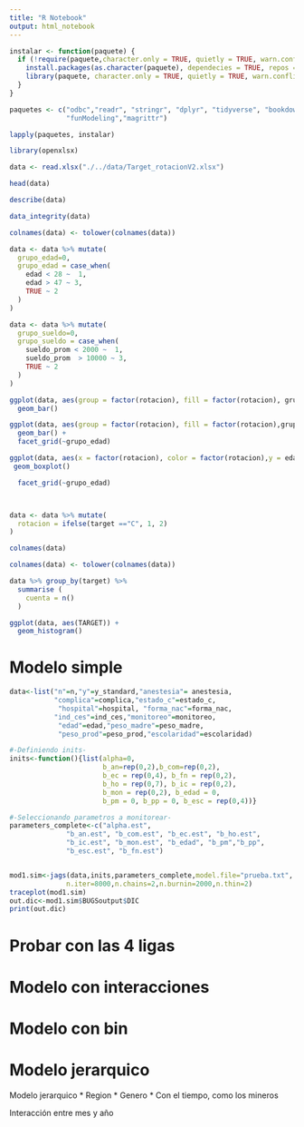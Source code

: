 ```yaml
---
title: "R Notebook"
output: html_notebook
---
```


```r
instalar <- function(paquete) {
  if (!require(paquete,character.only = TRUE, quietly = TRUE, warn.conflicts = FALSE)) {
    install.packages(as.character(paquete), dependecies = TRUE, repos = "http://cran.us.r-project.org")
    library(paquete, character.only = TRUE, quietly = TRUE, warn.conflicts = FALSE)
  }
}

paquetes <- c("odbc","readr", "stringr", "dplyr", "tidyverse", "bookdown",
              "funModeling","magrittr")

lapply(paquetes, instalar)

```


```r
library(openxlsx)

data <- read.xlsx("./../data/Target_rotacionV2.xlsx")
```

```r
head(data)
```

```r
describe(data)
```


```r
data_integrity(data)
```

```r

colnames(data) <- tolower(colnames(data))

data <- data %>% mutate(
  grupo_edad=0,
  grupo_edad = case_when(
    edad < 28 ~  1,
    edad > 47 ~ 3,
    TRUE ~ 2
  )
)

data <- data %>% mutate(
  grupo_sueldo=0,
  grupo_sueldo = case_when(
    sueldo_prom < 2000 ~  1,
    sueldo_prom  > 10000 ~ 3,
    TRUE ~ 2
  )
)

ggplot(data, aes(group = factor(rotacion), fill = factor(rotacion), grupo_edad)) + 
  geom_bar() 

ggplot(data, aes(group = factor(rotacion), fill = factor(rotacion),grupo_sueldo)) + 
  geom_bar() +
  facet_grid(~grupo_edad)

ggplot(data, aes(x = factor(rotacion), color = factor(rotacion),y = edad)) + 
 geom_boxplot()

  facet_grid(~grupo_edad)



data <- data %>% mutate(
  rotacion = ifelse(target =="C", 1, 2)
)

colnames(data)
```


```r
colnames(data) <- tolower(colnames(data))

data %>% group_by(target) %>%
  summarise (
    cuenta = n()
  )

ggplot(data, aes(TARGET)) +
  geom_histogram()


```


# Modelo simple

```r
data<-list("n"=n,"y"=y_standard,"anestesia"= anestesia,
           "complica"=complica,"estado_c"=estado_c,
            "hospital"=hospital, "forma_nac"=forma_nac,
           "ind_ces"=ind_ces,"monitoreo"=monitoreo,
            "edad"=edad,"peso_madre"=peso_madre,
            "peso_prod"=peso_prod,"escolaridad"=escolaridad)

#-Definiendo inits-
inits<-function(){list(alpha=0,
                       b_an=rep(0,2),b_com=rep(0,2),
                       b_ec = rep(0,4), b_fn = rep(0,2),
                       b_ho = rep(0,7), b_ic = rep(0,2), 
                       b_mon = rep(0,2), b_edad = 0, 
                       b_pm = 0, b_pp = 0, b_esc = rep(0,4))}

#-Seleccionando parametros a monitorear-
parameters_complete<-c("alpha.est", 
              "b_an.est", "b_com.est", "b_ec.est", "b_ho.est",
              "b_ic.est", "b_mon.est", "b_edad", "b_pm","b_pp",
              "b_esc.est", "b_fn.est")


mod1.sim<-jags(data,inits,parameters_complete,model.file="prueba.txt",
              n.iter=8000,n.chains=2,n.burnin=2000,n.thin=2)
traceplot(mod1.sim)
out.dic<-mod1.sim$BUGSoutput$DIC
print(out.dic)
```

# Probar con las 4 ligas



# Modelo con interacciones


# Modelo con bin

# Modelo jerarquico
Modelo jerarquico
* Region
* Genero
* Con el tiempo, como los mineros


Interacción entre mes y año




